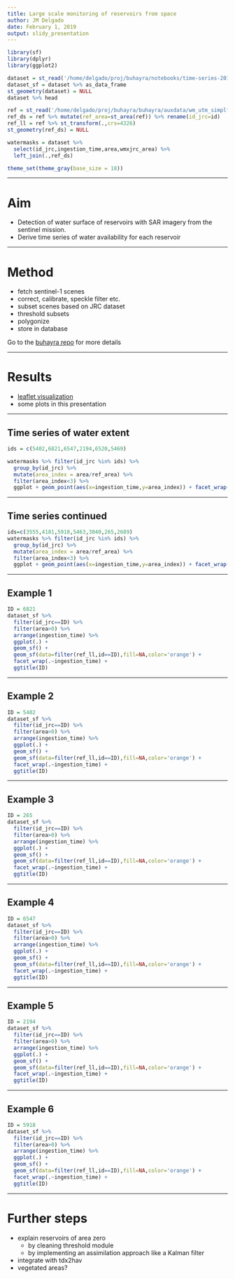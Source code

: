 ```yaml
---
title: Large scale monitoring of reservoirs from space
author: JM Delgado
date: February 1, 2019
output: slidy_presentation
---
```


```r
library(sf)
library(dplyr)
library(ggplot2)

dataset = st_read('/home/delgado/proj/buhayra/notebooks/time-series-2019-02-11.geojson')
dataset_sf = dataset %>% as_data_frame
st_geometry(dataset) = NULL
dataset %>% head

ref = st_read('/home/delgado/proj/buhayra/buhayra/auxdata/wm_utm_simplf.gpkg')
ref_ds = ref %>% mutate(ref_area=st_area(ref)) %>% rename(id_jrc=id)
ref_ll = ref %>% st_transform(.,crs=4326)
st_geometry(ref_ds) = NULL

watermasks = dataset %>%
  select(id_jrc,ingestion_time,area,wmxjrc_area) %>%
  left_join(.,ref_ds)

theme_set(theme_gray(base_size = 18))
```

---

# Aim

* Detection of water surface of reservoirs with SAR imagery from the sentinel mission.
* Derive time series of water availability for each reservoir

---

# Method

* fetch sentinel-1 scenes
* correct, calibrate, speckle filter etc.
* subset scenes based on JRC dataset
* threshold subsets
* polygonize
* store in database

Go to the [buhayra repo](https://github.com/jmigueldelgado/buhayra#buhayra) for more details

---

# Results
 <!-- ids = watermasks %>% select(id_jrc,wmxjrc_area,area,ref_area) %>% filter(wmxjrc_area>0) %>% group_by(id_jrc) %>% summarise(id=first(id_jrc),wmxjrc_index=mean(wmxjrc_area/area)) %>% filter(wmxjrc_index>0.5) %>% .$id %>% sample(.,10) -->

* [leaflet visualization](http://141.89.96.184/index.html)
* some plots in this presentation

---

## Time series of water extent

```r
ids = c(5402,6821,6547,2194,6520,5469)

watermasks %>% filter(id_jrc %in% ids) %>%
  group_by(id_jrc) %>%
  mutate(area_index = area/ref_area) %>%
  filter(area_index<3) %>%
  ggplot + geom_point(aes(x=ingestion_time,y=area_index)) + facet_wrap(id_jrc~.)
```

---

## Time series continued
```r
ids=c(3555,4181,5918,5463,3040,265,2689)
watermasks %>% filter(id_jrc %in% ids) %>%
  group_by(id_jrc) %>%
  mutate(area_index = area/ref_area) %>%
  filter(area_index<3) %>%
  ggplot + geom_point(aes(x=ingestion_time,y=area_index)) + facet_wrap(id_jrc~.)
```

---

## Example 1

```r
ID = 6821
dataset_sf %>%
  filter(id_jrc==ID) %>%
  filter(area>0) %>%
  arrange(ingestion_time) %>%
  ggplot(.) +
  geom_sf() +
  geom_sf(data=filter(ref_ll,id==ID),fill=NA,color='orange') +
  facet_wrap(.~ingestion_time) +
  ggtitle(ID)
```

---

## Example 2

```r
ID = 5402
dataset_sf %>%
  filter(id_jrc==ID) %>%
  filter(area>0) %>%
  arrange(ingestion_time) %>%
  ggplot(.) +
  geom_sf() +
  geom_sf(data=filter(ref_ll,id==ID),fill=NA,color='orange') +
  facet_wrap(.~ingestion_time) +
  ggtitle(ID)
```

---

## Example 3

```r
ID = 265
dataset_sf %>%
  filter(id_jrc==ID) %>%
  filter(area>0) %>%
  arrange(ingestion_time) %>%
  ggplot(.) +
  geom_sf() +
  geom_sf(data=filter(ref_ll,id==ID),fill=NA,color='orange') +
  facet_wrap(.~ingestion_time) +
  ggtitle(ID)
```

---

## Example 4

```r
ID = 6547
dataset_sf %>%
  filter(id_jrc==ID) %>%
  filter(area>0) %>%
  arrange(ingestion_time) %>%
  ggplot(.) +
  geom_sf() +
  geom_sf(data=filter(ref_ll,id==ID),fill=NA,color='orange') +
  facet_wrap(.~ingestion_time) +
  ggtitle(ID)
```

---

## Example 5

```r
ID = 2194
dataset_sf %>%
  filter(id_jrc==ID) %>%
  filter(area>0) %>%
  arrange(ingestion_time) %>%
  ggplot(.) +
  geom_sf() +
  geom_sf(data=filter(ref_ll,id==ID),fill=NA,color='orange') +
  facet_wrap(.~ingestion_time) +
  ggtitle(ID)
```

---


## Example 6

```r
ID = 5918
dataset_sf %>%
  filter(id_jrc==ID) %>%
  filter(area>0) %>%
  arrange(ingestion_time) %>%
  ggplot(.) +
  geom_sf() +
  geom_sf(data=filter(ref_ll,id==ID),fill=NA,color='orange') +
  facet_wrap(.~ingestion_time) +
  ggtitle(ID)
```

---

# Further steps
* explain reservoirs of area zero
  - by cleaning threshold module
  - by implementing an assimilation approach like a Kalman filter
* integrate with tdx2hav
* vegetated areas?
